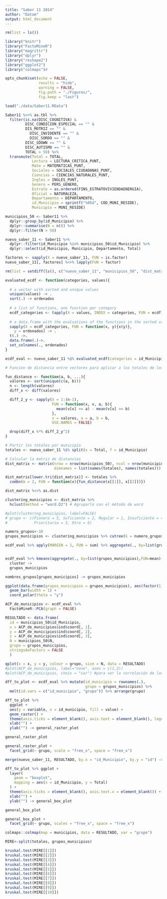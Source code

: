 ```yaml
---
title: "Saber 11 2014"
author: "Datum"
output: html_document
---
```


```r
rm(list = ls())

library("knitr")
library("FactoMineR")
library("magrittr")
library("dplyr")
library("reshape2")
library("ggplot2")
library("colmaps")#

opts_chunk$set(echo = FALSE,
               results = "hide",
               warning = FALSE,
               fig.path = "./Figures/",
               fig.keep = "last")
```

```r
load("./data/Saber11.RData")
```

```r
Saber11 %<>% as.tbl %>%
  filter(is.na(DISC_COGNITIVA) &        
         DISC_CONDICION_ESPECIAL == "" & 
         DIS_MOTRIZ == "" & 
	       DISC_INVIDENTE == "" & 
	       DISC_SORDO == "" & 
         DISC_SDOWN == "" & 
         DISC_AUTISMO == "" & 
         TOTAL > 50) %>%
  transmute(Total = TOTAL,
            Lectura = LECTURA_CRITICA_PUNT,
            Mate = MATEMATICAS_PUNT,
            Sociales = SOCIALES_CIUDADANAS_PUNT,
            Ciencias = CIENCIAS_NATURALES_PUNT,
            Ingles = INGLES_PUNT,
            Genero = PERS_GENERO,
            Estrato = as.ordered(FINS_ESTRATOVIVIENDAENERGIA),
            Oficial = NATURALEZA,
            Departamento = DEPARTAMENTO,
            id_Municipio = sprintf("%05d", COD_MUNI_RESIDE),
            Municipio = MUNI_RESIDE)

municipios_50 <- Saber11 %>%
  dplyr::group_by(id_Municipio) %>%
  dplyr::summarise(N = n()) %>%
  dplyr::filter(N > 50) 

nuevo_saber_11 <- Saber11 %>%
  dplyr::filter(id_Municipio %in% municipios_50$id_Municipio) %>%
  dplyr::select(id_Municipio, Municipio, Departamento, Total)

factores <- sapply(X = nuevo_saber_11, FUN = is.factor)
nuevo_saber_11[, factores] %<>% lapply(FUN = factor)

rm(list = setdiff(ls(), c("nuevo_saber_11", "municipios_50", "dist_matrix")))
```

```r
evaluated_ecdf <- function(categories, values){
  
  # a vector with sorted and unique values
  unique(values) -> .
  sort(.) -> ordenados
  
  # a list of functions, one function per category
  ecdf_categories <- tapply(X = values, INDEX = categories, FUN = ecdf)
  
  # a data.frame with the evaluations of the functions in the sorted values
  sapply(X = ecdf_categories, FUN = function(x, y){x(y)},
    y = ordenados) -> .
  t(.) ->.
  data.frame(.)->.
  set_colnames(., ordenados)
}

ecdf_eval <- nuevo_saber_11 %$% evaluated_ecdf(categories = id_Municipio, values = Total)

```

```r
# Funcion de distancia entre vectores para aplicar a los totales de los municipios

fun_distance <- function(a, b, ...){
  valores <- sort(unique(c(a, b)))
  n <- length(valores)
  diff_x <- diff(valores)

  diff_2_y <- sapply(X = 1:(n-1),
                     FUN = function(x, v, a, b){
                       mean(v[x] >= a) - mean(v[x] >= b)
                     },
                     v = valores, a = a, b = b,
                     USE.NAMES = FALSE)

  drop(diff_x %*% diff_2_y^2)
}
```

```r
# Partir los totales por municipio
totales <- nuevo_saber_11 %$% split(x = Total, f = id_Municipio)
```

```r
# Calcular la matriz de distancias
dist_matrix <- matrix(nrow = nrow(municipios_50), ncol = nrow(municipios_50),
                      dimnames = list(names(totales), names(totales)))

dist_matrix[lower.tri(dist_matrix)] <- totales %>%
  combn(m = 2, FUN = function(x){fun_distance(x[[1]], x[[2]])})

dist_matrix %<>% as.dist
```

```r
clustering_municipios <- dist_matrix %>%
  hclust(method = "ward.D2") # Agruparlo con el método de ward

#plot(clustering_municipios, label=FALSE)
# grupo <- c(Pionero = 5, Suficiente = 2, Regular = 1, Insuficiente = 4, 
#            Prioritario = 3, Otro = 6)

numero_grupos<-10
grupos_municipios <- clustering_municipios %>% cutree(k = numero_grupos)

ecdf_eval %>% apply(MARGIN = 1, FUN = sum) %>% aggregate(., by=list(grupos_municipios), FUN = mean) %$% x %>% factor(ordered = TRUE, labels = LETTERS[1:numero_grupos]) -> nombres_grupos 


ecdf_eval %>% kmeans(aggregate(., by=list(grupos_municipios),FUN=mean)[,-1])  %$% 
  cluster -> 
  grupos_municipios

nombres_grupos[grupos_municipios] -> grupos_municipios

ggplot(data.frame(grupos_municipios = grupos_municipios), aes(factor(1), fill = grupos_municipios)) +
  geom_bar(width = 1) +
  coord_polar(theta = "y")

```

```r
ACP_de_municipios <- ecdf_eval %>%
  FactoMineR::PCA(graph = FALSE)

RESULTADO <- data.frame(
  id = municipios_50$id_Municipio,
  x = ACP_de_municipios$ind$coord[, 1],
  y = ACP_de_municipios$ind$coord[, 2],
  z = ACP_de_municipios$ind$coord[, 3],
  N = municipios_50$N,
  grupo = grupos_municipios,
  stringsAsFactors = FALSE
  )

qplot(x = x, y = y, colour = grupo, size = N, data = RESULTADO)
#plot(ACP_de_municipios, label="none", axes = c(1,2))
#plot(ACP_de_municipios, choix = "var") #para ver la correlación de las variables
```

```r
dff_to_plot <- ecdf_eval %>% mutate(id_municipio = rownames(.),
                                    grupo = grupos_municipios) %>%
  melt(id.vars = c("id_municipio", "grupo")) %>% arrange(grupo)

dff_to_plot %>%
  ggplot +
  aes(y = variable, x = id_municipio, fill = value) +
  geom_raster() +
  theme(axis.ticks = element_blank(), axis.text = element_blank(), legend.position="none") +
  xlab("") +
  ylab("") -> general_raster_plot

general_raster_plot

general_raster_plot +
  facet_grid(~ grupo, scale = "free_x", space = "free_x")

```

```r
merge(nuevo_saber_11, RESULTADO, by.x = "id_Municipio", by.y = "id") -> dff_to_plot

dff_to_plot %>% ggplot + 
  layer(
    geom = "boxplot",
    mapping = aes(x = id_Municipio, y = Total)
  ) +
  theme(axis.ticks = element_blank(), axis.text.x = element_blank()) +
  xlab("") +
  ylab("") -> general_box_plot

general_box_plot

general_box_plot +
  facet_grid(~ grupo, scales = "free_x", space = "free_x")


```


```r
colmaps::colmap(map = municipios, data = RESULTADO, var = "grupo")
```


```r

MIRE<-split(totales, grupos_municipios)

kruskal.test(MIRE[[1]])
kruskal.test(MIRE[[2]])
kruskal.test(MIRE[[3]])
kruskal.test(MIRE[[4]])
kruskal.test(MIRE[[5]])
kruskal.test(MIRE[[6]])
kruskal.test(MIRE[[7]])
kruskal.test(MIRE[[8]])
kruskal.test(MIRE[[9]])
kruskal.test(MIRE[[10]])

```
